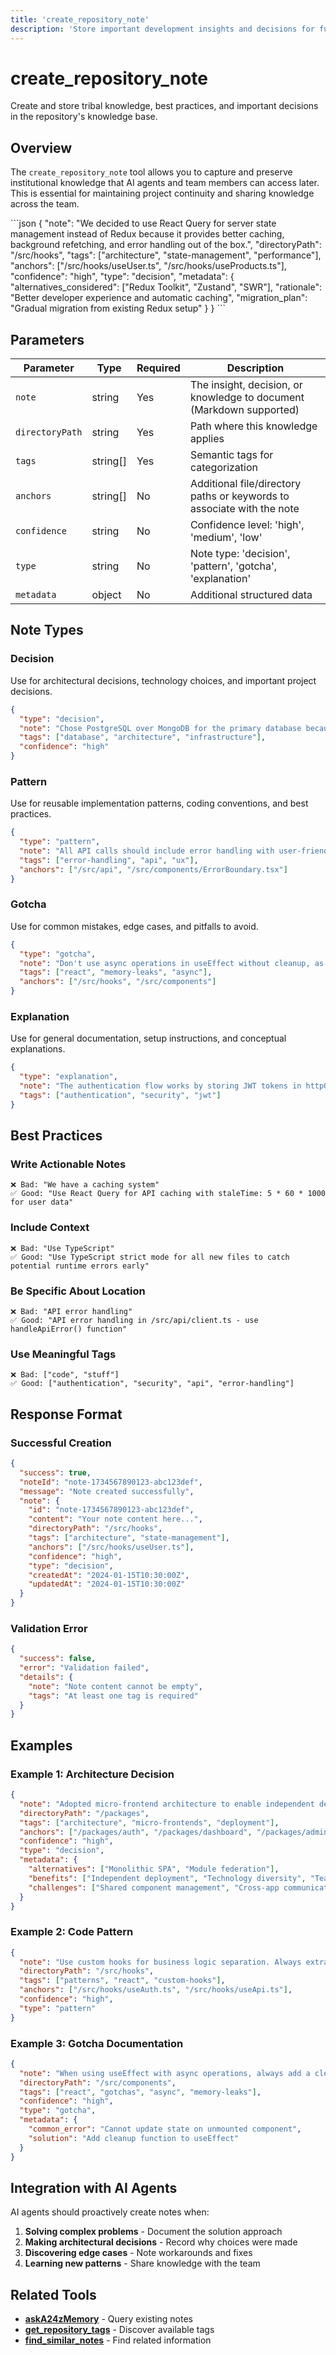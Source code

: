 ```yaml
---
title: 'create_repository_note'
description: 'Store important development insights and decisions for future reference'
---
```


# create_repository_note

Create and store tribal knowledge, best practices, and important decisions in the repository's knowledge base.

## Overview

The `create_repository_note` tool allows you to capture and preserve institutional knowledge that AI agents and team members can access later. This is essential for maintaining project continuity and sharing knowledge across the team.

<RequestExample>
```json
{
  "note": "We decided to use React Query for server state management instead of Redux because it provides better caching, background refetching, and error handling out of the box.",
  "directoryPath": "/src/hooks",
  "tags": ["architecture", "state-management", "performance"],
  "anchors": ["/src/hooks/useUser.ts", "/src/hooks/useProducts.ts"],
  "confidence": "high",
  "type": "decision",
  "metadata": {
    "alternatives_considered": ["Redux Toolkit", "Zustand", "SWR"],
    "rationale": "Better developer experience and automatic caching",
    "migration_plan": "Gradual migration from existing Redux setup"
  }
}
```
</RequestExample>

## Parameters

| Parameter       | Type     | Required | Description                                                            |
| --------------- | -------- | -------- | ---------------------------------------------------------------------- |
| `note`          | string   | Yes      | The insight, decision, or knowledge to document (Markdown supported)   |
| `directoryPath` | string   | Yes      | Path where this knowledge applies                                      |
| `tags`          | string[] | Yes      | Semantic tags for categorization                                       |
| `anchors`       | string[] | No       | Additional file/directory paths or keywords to associate with the note |
| `confidence`    | string   | No       | Confidence level: 'high', 'medium', 'low'                              |
| `type`          | string   | No       | Note type: 'decision', 'pattern', 'gotcha', 'explanation'              |
| `metadata`      | object   | No       | Additional structured data                                             |

## Note Types

### Decision

Use for architectural decisions, technology choices, and important project decisions.

```json
{
  "type": "decision",
  "note": "Chose PostgreSQL over MongoDB for the primary database because our data has complex relationships and requires ACID compliance.",
  "tags": ["database", "architecture", "infrastructure"],
  "confidence": "high"
}
```

### Pattern

Use for reusable implementation patterns, coding conventions, and best practices.

```json
{
  "type": "pattern",
  "note": "All API calls should include error handling with user-friendly messages and fallback states.",
  "tags": ["error-handling", "api", "ux"],
  "anchors": ["/src/api", "/src/components/ErrorBoundary.tsx"]
}
```

### Gotcha

Use for common mistakes, edge cases, and pitfalls to avoid.

```json
{
  "type": "gotcha",
  "note": "Don't use async operations in useEffect without cleanup, as it can cause memory leaks when component unmounts.",
  "tags": ["react", "memory-leaks", "async"],
  "anchors": ["/src/hooks", "/src/components"]
}
```

### Explanation

Use for general documentation, setup instructions, and conceptual explanations.

```json
{
  "type": "explanation",
  "note": "The authentication flow works by storing JWT tokens in httpOnly cookies and using refresh tokens for session management.",
  "tags": ["authentication", "security", "jwt"]
}
```

## Best Practices

### Write Actionable Notes

```
❌ Bad: "We have a caching system"
✅ Good: "Use React Query for API caching with staleTime: 5 * 60 * 1000 for user data"
```

### Include Context

```
❌ Bad: "Use TypeScript"
✅ Good: "Use TypeScript strict mode for all new files to catch potential runtime errors early"
```

### Be Specific About Location

```
❌ Bad: "API error handling"
✅ Good: "API error handling in /src/api/client.ts - use handleApiError() function"
```

### Use Meaningful Tags

```
❌ Bad: ["code", "stuff"]
✅ Good: ["authentication", "security", "api", "error-handling"]
```

## Response Format

### Successful Creation

```json
{
  "success": true,
  "noteId": "note-1734567890123-abc123def",
  "message": "Note created successfully",
  "note": {
    "id": "note-1734567890123-abc123def",
    "content": "Your note content here...",
    "directoryPath": "/src/hooks",
    "tags": ["architecture", "state-management"],
    "anchors": ["/src/hooks/useUser.ts"],
    "confidence": "high",
    "type": "decision",
    "createdAt": "2024-01-15T10:30:00Z",
    "updatedAt": "2024-01-15T10:30:00Z"
  }
}
```

### Validation Error

```json
{
  "success": false,
  "error": "Validation failed",
  "details": {
    "note": "Note content cannot be empty",
    "tags": "At least one tag is required"
  }
}
```

## Examples

### Example 1: Architecture Decision

```json
{
  "note": "Adopted micro-frontend architecture to enable independent deployment of different business domains. Each micro-frontend owns its own routing, state, and build process.",
  "directoryPath": "/packages",
  "tags": ["architecture", "micro-frontends", "deployment"],
  "anchors": ["/packages/auth", "/packages/dashboard", "/packages/admin"],
  "confidence": "high",
  "type": "decision",
  "metadata": {
    "alternatives": ["Monolithic SPA", "Module federation"],
    "benefits": ["Independent deployment", "Technology diversity", "Team autonomy"],
    "challenges": ["Shared component management", "Cross-app communication"]
  }
}
```

### Example 2: Code Pattern

```json
{
  "note": "Use custom hooks for business logic separation. Always extract complex stateful logic from components into custom hooks following the pattern: use[Feature].ts",
  "directoryPath": "/src/hooks",
  "tags": ["patterns", "react", "custom-hooks"],
  "anchors": ["/src/hooks/useAuth.ts", "/src/hooks/useApi.ts"],
  "confidence": "high",
  "type": "pattern"
}
```

### Example 3: Gotcha Documentation

```json
{
  "note": "When using useEffect with async operations, always add a cleanup function to prevent state updates on unmounted components. Use the abort controller pattern for cancellable requests.",
  "directoryPath": "/src/components",
  "tags": ["react", "gotchas", "async", "memory-leaks"],
  "confidence": "high",
  "type": "gotcha",
  "metadata": {
    "common_error": "Cannot update state on unmounted component",
    "solution": "Add cleanup function to useEffect"
  }
}
```

## Integration with AI Agents

AI agents should proactively create notes when:

1. **Solving complex problems** - Document the solution approach
2. **Making architectural decisions** - Record why choices were made
3. **Discovering edge cases** - Note workarounds and fixes
4. **Learning new patterns** - Share knowledge with the team

## Related Tools

- **[askA24zMemory](/api/askA24zMemory)** - Query existing notes
- **[get_repository_tags](/api/get-repository-tags)** - Discover available tags
- **[find_similar_notes](/api/find-similar-notes)** - Find related information
